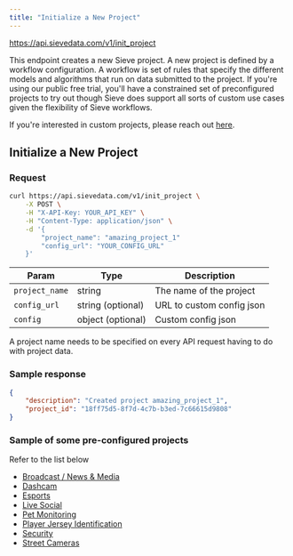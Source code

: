 ```yaml
---
title: "Initialize a New Project"
---
```



<Request method="POST">https://api.sievedata.com/v1/init_project</Request>

This endpoint creates a new Sieve project. A new project is defined by a workflow configuration. A workflow is set of rules that specify the different models and algorithms that run on data submitted to the project. If you're using our public free trial, you'll have a constrained set of preconfigured projects to try out though Sieve does support all sorts of custom use cases given the flexibility of Sieve workflows.

If you're interested in custom projects, please reach out [here](https://docs.google.com/forms/d/e/1FAIpQLScXC2lotHC_9PTgYyqzJUsPgfeU2W5sii7sEWcQB1kfNGKQxw/viewform).

## Initialize a New Project

### Request

```bash Terminal
curl https://api.sievedata.com/v1/init_project \
    -X POST \
    -H "X-API-Key: YOUR_API_KEY" \
    -H "Content-Type: application/json" \
    -d '{
        "project_name": "amazing_project_1"
        "config_url": "YOUR_CONFIG_URL"
    }'
```

| Param | Type | Description |
| ---- | ----- | ---- |
| `project_name` | string | The name of the project |
| `config_url` | string (optional) | URL to custom config json |
| `config` | object (optional) | Custom config json |

<TipInfo>A project name needs to be specified on every API request having to do with project data.</TipInfo>

### Sample response

```json
{
    "description": "Created project amazing_project_1",
    "project_id": "18ff75d5-8f7d-4c7b-b3ed-7c66615d9808"
}
```

### Sample of some pre-configured projects

Refer to the list below

- [Broadcast / News & Media](https://storage.googleapis.com/sieve-preconfigured-projects/configs/broadcast-news-media.json)
- [Dashcam](https://storage.googleapis.com/sieve-preconfigured-projects/configs/dashcam.json)
- [Esports](https://storage.googleapis.com/sieve-preconfigured-projects/configs/esports.json)
- [Live Social](https://storage.googleapis.com/sieve-preconfigured-projects/configs/live-social.json)
- [Pet Monitoring](https://storage.googleapis.com/sieve-preconfigured-projects/configs/pet-monitoring.json)
- [Player Jersey Identification](https://storage.googleapis.com/sieve-preconfigured-projects/configs/player-identification.json)
- [Security](https://storage.googleapis.com/sieve-preconfigured-projects/configs/security.json)
- [Street Cameras](https://storage.googleapis.com/sieve-preconfigured-projects/configs/street-cams.json)